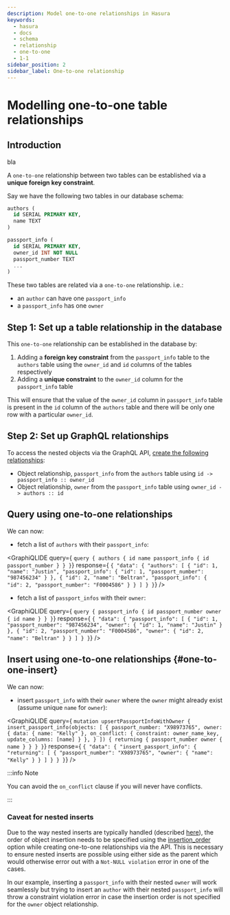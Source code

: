 ```yaml
---
description: Model one-to-one relationships in Hasura
keywords:
  - hasura
  - docs
  - schema
  - relationship
  - one-to-one
  - 1-1
sidebar_position: 2
sidebar_label: One-to-one relationship
---
```



# Modelling one-to-one table relationships

## Introduction

bla

A `one-to-one` relationship between two tables can be established via a
**unique foreign key constraint**.

Say we have the following two tables in our database schema:

```sql
authors (
  id SERIAL PRIMARY KEY,
  name TEXT
)

passport_info (
  id SERIAL PRIMARY KEY,
  owner_id INT NOT NULL
  passport_number TEXT
  ...
)
```

These two tables are related via a `one-to-one` relationship. i.e.:

-   an `author` can have one `passport_info`
-   a `passport_info` has one `owner`

## Step 1: Set up a table relationship in the database

This `one-to-one` relationship can be established in the database by:

1.  Adding a **foreign key constraint** from the `passport_info` table
    to the `authors` table using the `owner_id` and `id` columns of the
    tables respectively
2.  Adding a **unique constraint** to the `owner_id` column for the
    `passport_info` table

This will ensure that the value of the `owner_id` column in
`passport_info` table is present in the `id` column of the `authors`
table and there will be only one row with a particular `owner_id`.

## Step 2: Set up GraphQL relationships

To access the nested objects via the GraphQL API,
[create the following relationships](/graphql/core/databases/postgres/schema/table-relationships/create.mdx):

-   Object relationship, `passport_info` from the `authors` table using
    `id -> passport_info :: owner_id`
-   Object relationship, `owner` from the `passport_info` table using
    `owner_id -> authors :: id`

## Query using one-to-one relationships

We can now:

-   fetch a list of `authors` with their `passport_info`:

<GraphiQLIDE
  query={
 `query {
  authors {
    id
    name
    passport_info {
      id
      passport_number
    }
  }
 }`}
  response={
 `{
  "data": {
    "authors": [
      {
        "id": 1,
        "name": "Justin",
        "passport_info": {
          "id": 1,
          "passport_number": "987456234"
        }
      },
      {
        "id": 2,
        "name": "Beltran",
        "passport_info": {
          "id": 2,
          "passport_number": "F0004586"
        }
      }
    ]
  }
 }`}
/>

-   fetch a list of `passport_infos` with their `owner`:

<GraphiQLIDE
  query={
 `query {
  passport_info {
    id
    passport_number
    owner {
      id
      name
    }
  }
 }`}
  response={
 `{
  "data": {
    "passport_info": [
      {
        "id": 1,
        "passport_number": "987456234",
        "owner": {
          "id": 1,
          "name": "Justin"
        }
      },
      {
        "id": 2,
        "passport_number": "F0004586",
        "owner": {
          "id": 2,
          "name": "Beltran"
        }
      }
    ]
  }
 }`}
/>

## Insert using one-to-one relationships {#one-to-one-insert}

We can now:

-   insert `passport_info` with their `owner` where the `owner` might
    already exist (assume unique `name` for `owner`):

<GraphiQLIDE
  query={
 `mutation upsertPassportInfoWithOwner {
  insert_passport_info(objects: [
    {
      passport_number: "X98973765",
      owner: {
        data: {
          name: "Kelly"
        },
        on_conflict: {
          constraint: owner_name_key,
          update_columns: [name]
        }
      },
    }
  ]) {
    returning {
      passport_number
      owner {
        name
      }
    }
  }
 }`}
  response={
 `{
  "data": {
    "insert_passport_info": {
      "returning": [
        {
          "passport_number": "X98973765",
          "owner": {
            "name": "Kelly"
          }
        }
      ]
    }
  }
 }`}
/>

:::info Note

You can avoid the `on_conflict` clause if you will never have conflicts.

:::

### Caveat for nested inserts

Due to the way nested inserts are typically handled (described [here](/graphql/core/databases/postgres/mutations/insert.mdx#pg-nested-inserts)), the order of object insertion needs to be
specified using the [insertion_order](/graphql/core/api-reference/syntax-defs.mdx#objrelusingmanualmapping) option
while creating one-to-one relationships via the API. This is necessary
to ensure nested inserts are possible using either side as the parent
which would otherwise error out with a `Not-NULL violation` error in one
of the cases.

In our example, inserting a `passport_info` with their nested `owner`
will work seamlessly but trying to insert an `author` with their nested
`passport_info` will throw a constraint violation error in case the
insertion order is not specified for the `owner` object relationship.
